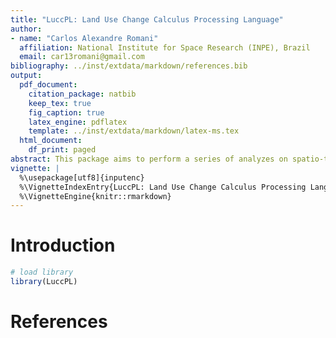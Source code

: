 ```yaml
---
title: "LuccPL: Land Use Change Calculus Processing Language"
author:
- name: "Carlos Alexandre Romani"
  affiliation: National Institute for Space Research (INPE), Brazil
  email: car13romani@gmail.com
bibliography: ../inst/extdata/markdown/references.bib
output:
  pdf_document: 
    citation_package: natbib
    keep_tex: true
    fig_caption: true
    latex_engine: pdflatex
    template: ../inst/extdata/markdown/latex-ms.tex
  html_document: 
    df_print: paged
abstract: This package aims to perform a series of analyzes on spatio-temporal data on land use, in order to assist in the observation of changes that occur over time.
vignette: |
  %\usepackage[utf8]{inputenc}
  %\VignetteIndexEntry{LuccPL: Land Use Change Calculus Processing Language}
  %\VignetteEngine{knitr::rmarkdown}
---
```



# Introduction




```r
# load library
library(LuccPL)
```




# References
